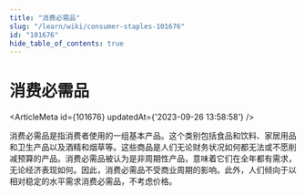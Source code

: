 ```yaml
---
title: "消费必需品"
slug: "/learn/wiki/consumer-staples-101676"
id: "101676"
hide_table_of_contents: true
---
```



# 消费必需品

<ArticleMeta id={101676} updatedAt={'2023-09-26 13:58:58'} />
<div className='border-solid border-b border-t-0 my-4 border-[var(--ifm-color-gray-300)]' />

消费必需品是指消费者使用的一组基本产品。这个类别包括食品和饮料、家居用品和卫生产品以及酒精和烟草等。这些商品是人们无论财务状况如何都无法或不愿削减预算的产品。消费必需品被认为是非周期性产品，意味着它们在全年都有需求，无论经济表现如何。因此，消费必需品不受商业周期的影响。此外，人们倾向于以相对稳定的水平需求消费必需品，不考虑价格。

